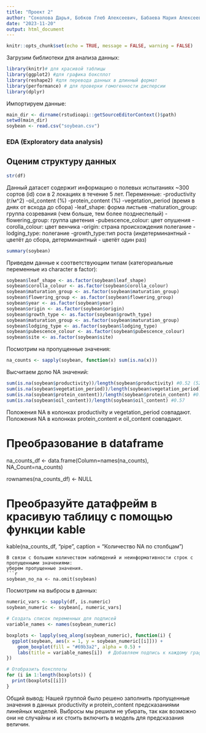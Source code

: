 ```yaml
---
title: "Проект 2"
author: "Соколова Дарья, Бобков Глеб Алексеевич, Бабаева Мария Алексеевна"
date: "2023-11-20"
output: html_document
---
```


```r
knitr::opts_chunk$set(echo = TRUE, message = FALSE, warning = FALSE)
```
Загрузим библиотеки для анализа данных:
```r
library(knitr)# для красивой таблицы
library(ggplot2) #для графика боксплот
library(reshape2) #для перевода данных в длинный формат
library(performance) # для проверки гомогенности дисперсии 
library(dplyr)
```
Импортируем данные:
```r
main_dir <- dirname(rstudioapi::getSourceEditorContext()$path) 
setwd(main_dir)
soybean <- read.csv("soybean.csv")
```
### EDA (Exploratory data analysis)
## Оценим структуру данных
```r
str(df)
```
Данный датасет содержит информацию о полевых испытаниях ~300 сортов (id) сои в 2 локациях в течение 5 лет. 
Переменные:
-productivity (г/м^2)
-oil_content (%)
-protein_content (%) 
-vegetation_period (время в днях от всхода до сбора) 
-leaf_shape: форма листьев 
-maturation_group: группа созревания (чем больше, тем более позднеспелый) 
-flowering_group: группа цветения
-pubescence_colour: цвет опушения
-corolla_colour: цвет венчика 
-origin: страна происхождения полегание 
-lodging_type: полегание
-growth_type:тип роста (индетерминантный - цветёт до сбора, детерминантный - цветёт один раз)
```r
summary(soybean)
```
Приведем данные к соответствующим типам (категориальные переменные из character в factor):
```r
soybean$leaf_shape <- as.factor(soybean$leaf_shape)
soybean$corolla_colour <- as.factor(soybean$corolla_colour)
soybean$maturation_group <- as.factor(soybean$maturation_group)
soybean$flowering_group <- as.factor(soybean$flowering_group)
soybean$year <- as.factor(soybean$year)
soybean$origin <- as.factor(soybean$origin)
soybean$growth_type <- as.factor(soybean$growth_type)
soybean$maturation_group <- as.factor(soybean$maturation_group)
soybean$lodging_type <- as.factor(soybean$lodging_type)
soybean$pubescence_colour <- as.factor(soybean$pubescence_colour)
soybean$site <- as.factor(soybean$site)
```
Посмотрим на пропущенные значения:
```r
na_counts <- sapply(soybean, function(x) sum(is.na(x)))
```
Высчитаем долю NA значений:
```r
sum(is.na(soybean$productivity))/length(soybean$productivity) #0.52 (52% составляют NA)
sum(is.na(soybean$vegetation_period))/length(soybean$vegetation_period) #0.52
sum(is.na(soybean$protein_content))/length(soybean$protein_content) #0.57 (57% составляют NA)
sum(is.na(soybean$oil_content))/length(soybean$oil_content) #0.57
```
Положения NA в колонках productivity и vegetation_period совпадают.
Положения NA в колонках protein_content и oil_content совпадают.



# Преобразование в dataframe
na_counts_df <- data.frame(Column=names(na_counts), NA_Count=na_counts)

rownames(na_counts_df) <- NULL

# Преобразуйте датафрейм в красивую таблицу с помощью функции kable
kable(na_counts_df, "pipe", caption = "Количество NA по столбцам")
```
В связи с большим количеством наблюдений и неинформативности строк с пропущенными значениями:
уберем пропущенные значения.
```r
soybean_no_na <- na.omit(soybean)
```
Посмотрим на выбросы в данных:
```r
numeric_vars <- sapply(df, is.numeric)
soybean_numeric <- soybean[, numeric_vars]

# Создать список переменных для подписей
variable_names <- names(soybean_numeric)

boxplots <- lapply(seq_along(soybean_numeric), function(i) {
  ggplot(soybean, aes(x = 1, y = soybean_numeric[[i]])) + 
    geom_boxplot(fill = "#69b3a2", alpha = 0.5) +
    labs(title = variable_names[i])  # Добавляем подпись к каждому графику
})

# Отобразить боксплоты
for (i in 1:length(boxplots)) {
  print(boxplots[[i]])
}
```

Общий вывод:
Нашей группой было решено заполнить пропущенные значения в данных productivity и protein_content предсказаниями линейных моделей. Выбросы мы решили не убирать, так как возможно они не случайны и их стоить включить в модель для предсказания величин. 
